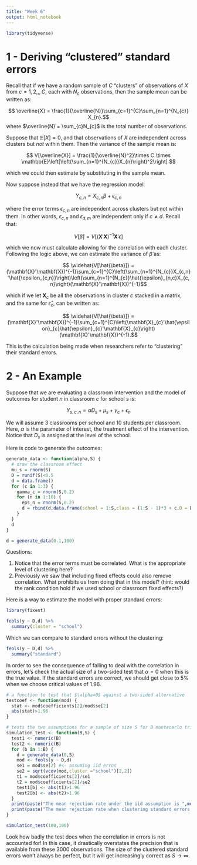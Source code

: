 ```yaml
---
title: "Week 6"
output: html_notebook
---
```


```r
library(tidyverse)
```


# 1 - Deriving "clustered" standard errors

Recall that if we have a random sample of $C$ "clusters" of observations of $X$ from $c=1,2,,,C$, each with $N_{c}$ observations, then the sample mean can be written as:

$$ \overline{X} = \frac{1}{\overline{N}}\sum_{c=1}^{C}\sum_{n=1}^{N_{c}} X_{n}.$$
where $\overline{N} = \sum_{c}N_{c}$ is the total number of observations.

Suppose that $\mathbb{E}[X]=0$, and that observations of $X$ are independent across clusters but *not* within them. Then the variance of the sample mean is:

$$ V[\overline{X}] = \frac{1}{\overline{N}^2}\times C \times \mathbb{E}\left[\left(\sum_{n=1}^{N_{c}}X_{n}\right)^2\right] $$

which we could then estimate by substituting in the sample mean.

Now suppose instead that we have the regression model:

$$ Y_{c,n} = X_{c,n}\beta + \epsilon_{c,n} $$

where the error terms $\epsilon_{c,n}$ are independent across clusters but not within them. In other words, $\epsilon_{c,n}$ and $\epsilon_{d,m}$ are independent only if $c\neq d$. Recall that:

$$ V[\hat{\beta}] = V[(\mathbf{X}'\mathbf{X})^{-1}\mathbf{X}'{\epsilon}]$$

which we now must calculate allowing for the correlation with each cluster. Following the logic above, we can estimate the variance of $\hat{\beta}$ as:

$$ \widehat{V[\hat{\beta}]} = (\mathbf{X}'\mathbf{X})^{-1}\sum_{c=1}^{C}\left(\sum_{n=1}^{N_{c}}X_{c,n}'\hat{\epsilon_{c,n}}\right)\left(\sum_{n=1}^{N_{c}}\hat{\epsilon}_{n,c}X_{c,n}\right)(\mathbf{X}'\mathbf{X})^{-1}$$

which if we let $\mathbf{X}_{c}$ be all the observations in cluster $c$ stacked in a matrix, and the same for $\hat{\epsilon}_{c}$, can be written as:

$$ \widehat{V[\hat{\beta}]} = (\mathbf{X}'\mathbf{X})^{-1}\sum_{c=1}^{C}\left(\mathbf{X}_{c}'\hat{\epsilon}_{c}\hat{\epsilon}_{c}'\mathbf{X}_{c}\right)(\mathbf{X}'\mathbf{X})^{-1}.$$

This is the calculation being made when researchers refer to "clustering" their standard errors.

# 2 - An Example

Suppose that we are evaluating a classroom intervention and the model of outcomes for student $n$ in classroom $c$ for school $s$ is:

$$ Y_{s,c,n} = \alpha D_{s} + \mu_{s} + \gamma_{c} + \epsilon_{n} $$

We will assume 3 classrooms per school and 10 students per classroom. Here, $\alpha$ is the parameter of interest, the treatment effect of the intervention. Notice that $D_{s}$ is assigned at the level of the school.

Here is code to generate the outcomes:

```r
generate_data <- function(alpha,S) {
  # draw the classroom effect
  mu_s = rnorm(S)
  D = runif(S)<0.5
  d = data.frame()
  for (c in 1:3) {
    gamma_c = rnorm(S,0.2)
    for (n in 1:10) {
      eps_n = rnorm(S,0.2)
      d = rbind(d,data.frame(school = 1:S,class = (1:S - 1)*3 + c,D = D,y = alpha*D + mu_s + gamma_c + eps_n))
    }
  }
  d
}
```

```r
d = generate_data(0.1,100)
```


Questions:

  (1) Notice that the error terms must be correlated. What is the appropriate level of clustering here?
  (2) Previously we saw that including fixed effects could also remove correlation. What prohibits us from doing that in this model? (hint: would the rank condition hold if we used school or classroom fixed effects?)

Here is a way to estimate the model with proper standard errors:

```r
library(fixest)

feols(y ~ D,d) %>%
  summary(cluster = "school")

```

Which we can compare to standard errors without the clustering:

```r
feols(y ~ D,d) %>%
  summary("standard")

```


In order to see the consequence of failing to deal with the correlation in errors, let's check the actual size of a two-sided test that $\alpha=0$ when this is the true value. If the standard errors are correct, we should get close to 5\% when we choose critical values of 1.96.

```r
# a function to test that $\alpha=0$ against a two-sided alternative
testcoef <- function(mod) {
  stat <- mod$coefficients[2]/mod$se[2]
  abs(stat)>1.96 
}

# tests the two assumptions for a sample of size S for B montecarlo trials
simulation_test <- function(B,S) {
  test1 <- numeric(B)
  test2 <- numeric(B)
  for (b in 1:B) {
    d = generate_data(0,S)
    mod <- feols(y ~ D,d)
    se1 = mod$se[2] #<- assuming iid erros
    se2 = sqrt(vcov(mod,cluster ="school")[2,2])
    t1 = mod$coefficients[2]/se1
    t2 = mod$coefficients[2]/se2
    test1[b] <- abs(t1)>1.96
    test2[b] <- abs(t2)>1.96
  }
  print(paste("The mean rejection rate under the iid assumption is ",mean(test1)))
  print(paste("The mean rejection rate when clustering standard errors by school is ",mean(test2)))
}
```


```r
simulation_test(100,100)
```

Look how badly the test does when the correlation in errors is not accounted for! In this case, it drastically overstates the precision that is available from these 3000 observations. The size of the clustered standard errors won't always be perfect, but it will get increasingly correct as $S\rightarrow\infty$.
